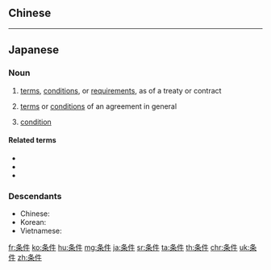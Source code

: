 {{also|條件}}
==Chinese==
{{zh-see|條件}}

----

==Japanese==
{{ja-kanjitab|じょう|けん|yomi=on}}

{{wikipedia|lang=ja}}

===Noun===
{{ja-noun|じょうけん}}

# {{lb|ja|legal|sort=しょうけん'}} [[terms]], [[conditions]], or [[requirements]], as of a treaty or contract
# [[terms]] or [[conditions]] of an agreement in general
# {{lb|ja|logic|programming|sort=しょうけん'}} [[condition]]

====Related terms====
* {{l|ja|条件文}}
* {{l|ja|条件法}}
* {{l|ja|無条件}}

===Descendants===
* Chinese: {{zh-l|條件}}
* Korean: {{ko-l|조건}}
* Vietnamese: {{vi-l|điều kiện}}

[[fr:条件]]
[[ko:条件]]
[[hu:条件]]
[[mg:条件]]
[[ja:条件]]
[[sr:条件]]
[[ta:条件]]
[[th:条件]]
[[chr:条件]]
[[uk:条件]]
[[zh:条件]]